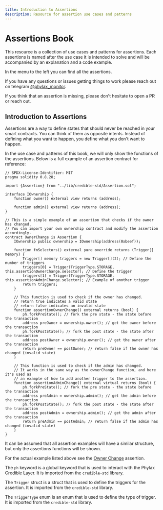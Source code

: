 ```yaml
---
title: Introduction to Assertions
description: Resource for assertion use cases and patterns
---
```


# Assertions Book

This resource is a collection of use cases and patterns for assertions.
Each assertions is named after the use case it is intended to solve and will be accompanied by an explanation and a code example.

In the menu to the left you can find all the assertions.

If you have any questions or issues getting things to work please reach out on telegram [@phylax_monitor](https://t.me/phylax_monitor).

If you think that an assertion is missing, please don't hesitate to open a PR or reach out.

## Introduction to Assertions

Assertions are a way to define states that should never be reached in your smart contracts. 
You can think of them as opposite intents. Instead of defining what you want to happen, you define what you don't want to happen.

In the use case and patterns of this book, we will only show the functions of the assertions. Below is a full example of an assertion contract for reference:

```solidity
// SPDX-License-Identifier: MIT
pragma solidity 0.8.28;

import {Assertion} from "../lib/credible-std/Assertion.sol";

interface IOwnership {
    function owner() external view returns (address);

    function admin() external view returns (address);
}

// This is a simple example of an assertion that checks if the owner has changed.
// You can import your own ownership contract and modify the assertion accordingly.
contract OwnerChange is Assertion {
    IOwnership public ownership = IOwnership(address(0xbeef));

    function fnSelectors() external pure override returns (Trigger[] memory) {
        Trigger[] memory triggers = new Trigger[](2); // Define the number of triggers
        triggers[0] = Trigger(TriggerType.STORAGE, this.assertionOwnerChange.selector); // Define the trigger
        triggers[1] = Trigger(TriggerType.STORAGE, this.assertionAdminChange.selector); // Example of another trigger
        return triggers;
    }

    // This function is used to check if the owner has changed.
    // return true indicates a valid state
    // return false indicates an invalid state
    function assertionOwnerChange() external returns (bool) {
        ph.forkPreState(); // fork the pre state - the state before the transaction
        address preOwner = ownership.owner(); // get the owner before the transaction
        ph.forkPostState(); // fork the post state - the state after the transaction
        address postOwner = ownership.owner(); // get the owner after the transaction
        return preOwner == postOwner; // return false if the owner has changed (invalid state)
    }

    // This function is used to check if the admin has changed.
    // It works in the same way as the ownerChange function, and here it's used as
    // an example of how to add another trigger to the assertion.
    function assertionAdminChange() external virtual returns (bool) {
        ph.forkPreState(); // fork the pre state - the state before the transaction
        address preAdmin = ownership.admin(); // get the admin before the transaction
        ph.forkPostState(); // fork the post state - the state after the transaction
        address postAdmin = ownership.admin(); // get the admin after the transaction
        return preAdmin == postAdmin; // return false if the admin has changed (invalid state)
    }
}
```

It can be assumed that all assertion examples will have a similar structure, but only the assertions functions will be shown.

For the actual example listed above see the [Owner Change](/assertions-book/assertions/ass5-ownership-change.mdx) assertion.

The `ph` keyword is a global keyword that is used to interact with the Phylax Credible Layer. It is imported from the `credible-std` library.

The `Trigger` struct is a struct that is used to define the triggers for the assertion. It is imported from the `credible-std` library.

The `TriggerType` enum is an enum that is used to define the type of trigger. It is imported from the `credible-std` library.

